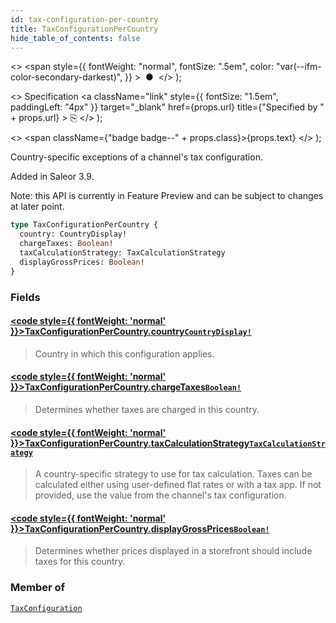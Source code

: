 ```yaml
---
id: tax-configuration-per-country
title: TaxConfigurationPerCountry
hide_table_of_contents: false
---
```


  <>
    <span
      style={{
        fontWeight: "normal",
        fontSize: ".5em",
        color: "var(--ifm-color-secondary-darkest)",
      }}
    >
      &nbsp;●&nbsp;
    </span>
  </>
);

  <>
    Specification
    <a
      className="link"
      style={{ fontSize: "1.5em", paddingLeft: "4px" }}
      target="\_blank"
      href={props.url}
      title={"Specified by " + props.url}
    >
      ⎘
    </a>
  </>
);

  <>
    <span className={"badge badge--" + props.class}>{props.text}</span>
  </>
);

Country-specific exceptions of a channel's tax configuration.

Added in Saleor 3.9.

Note: this API is currently in Feature Preview and can be subject to changes at later point.

```graphql
type TaxConfigurationPerCountry {
  country: CountryDisplay!
  chargeTaxes: Boolean!
  taxCalculationStrategy: TaxCalculationStrategy
  displayGrossPrices: Boolean!
}
```

### Fields

#### [<code style={{ fontWeight: 'normal' }}>TaxConfigurationPerCountry.<b>country</b></code>](#)<Bullet />[`CountryDisplay!`](../../api-reference/miscellaneous/objects/country-display) <Badge class="secondary" text="non-null"/> <Badge class="secondary" text="object"/> <Badge class="secondary" text="miscellaneous"/>

> Country in which this configuration applies.

#### [<code style={{ fontWeight: 'normal' }}>TaxConfigurationPerCountry.<b>chargeTaxes</b></code>](#)<Bullet />[`Boolean!`](../../api-reference/miscellaneous/scalars/boolean) <Badge class="secondary" text="non-null"/> <Badge class="secondary" text="scalar"/> <Badge class="secondary" text="miscellaneous"/>

> Determines whether taxes are charged in this country.

#### [<code style={{ fontWeight: 'normal' }}>TaxConfigurationPerCountry.<b>taxCalculationStrategy</b></code>](#)<Bullet />[`TaxCalculationStrategy`](../../api-reference/taxes/enums/tax-calculation-strategy) <Badge class="secondary" text="enum"/> <Badge class="secondary" text="taxes"/>

> A country-specific strategy to use for tax calculation. Taxes can be calculated either using user-defined flat rates or with a tax app. If not provided, use the value from the channel's tax configuration.

#### [<code style={{ fontWeight: 'normal' }}>TaxConfigurationPerCountry.<b>displayGrossPrices</b></code>](#)<Bullet />[`Boolean!`](../../api-reference/miscellaneous/scalars/boolean) <Badge class="secondary" text="non-null"/> <Badge class="secondary" text="scalar"/> <Badge class="secondary" text="miscellaneous"/>

> Determines whether prices displayed in a storefront should include taxes for this country.

### Member of

[`TaxConfiguration`](../../api-reference/taxes/objects/tax-configuration) <Badge class="secondary" text="object"/>
